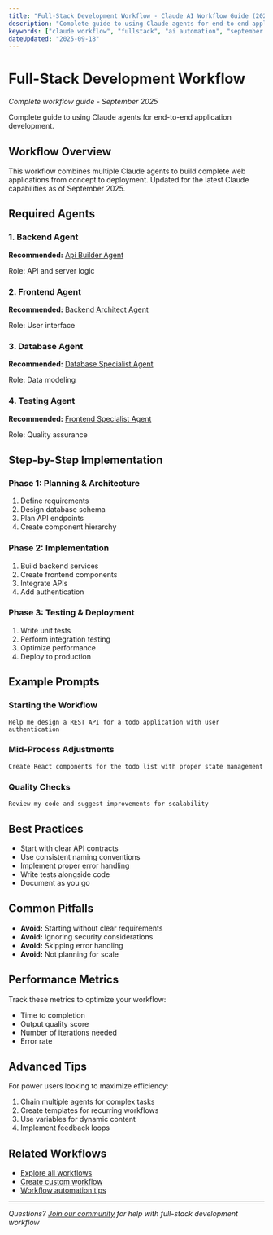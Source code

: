 ```yaml
---
title: "Full-Stack Development Workflow - Claude AI Workflow Guide (2025)"
description: "Complete guide to using Claude agents for end-to-end application development."
keywords: ["claude workflow", "fullstack", "ai automation", "september 2025"]
dateUpdated: "2025-09-18"
---
```


# Full-Stack Development Workflow

*Complete workflow guide - September 2025*

Complete guide to using Claude agents for end-to-end application development.

## Workflow Overview

This workflow combines multiple Claude agents to build complete web applications from concept to deployment. Updated for the latest Claude capabilities as of September 2025.

## Required Agents


### 1. Backend Agent
**Recommended:** [Api Builder Agent](/agents/api-builder-agent)

Role: API and server logic


### 2. Frontend Agent
**Recommended:** [Backend Architect Agent](/agents/backend-architect-agent)

Role: User interface


### 3. Database Agent
**Recommended:** [Database Specialist Agent](/agents/database-specialist-agent)

Role: Data modeling


### 4. Testing Agent
**Recommended:** [Frontend Specialist Agent](/agents/frontend-specialist-agent)

Role: Quality assurance


## Step-by-Step Implementation

### Phase 1: Planning & Architecture
1. Define requirements
2. Design database schema
3. Plan API endpoints
4. Create component hierarchy

### Phase 2: Implementation
1. Build backend services
2. Create frontend components
3. Integrate APIs
4. Add authentication

### Phase 3: Testing & Deployment
1. Write unit tests
2. Perform integration testing
3. Optimize performance
4. Deploy to production

## Example Prompts

### Starting the Workflow
```
Help me design a REST API for a todo application with user authentication
```

### Mid-Process Adjustments
```
Create React components for the todo list with proper state management
```

### Quality Checks
```
Review my code and suggest improvements for scalability
```

## Best Practices

- Start with clear API contracts
- Use consistent naming conventions
- Implement proper error handling
- Write tests alongside code
- Document as you go

## Common Pitfalls

- **Avoid:** Starting without clear requirements
- **Avoid:** Ignoring security considerations
- **Avoid:** Skipping error handling
- **Avoid:** Not planning for scale

## Performance Metrics

Track these metrics to optimize your workflow:
- Time to completion
- Output quality score
- Number of iterations needed
- Error rate

## Advanced Tips

For power users looking to maximize efficiency:
1. Chain multiple agents for complex tasks
2. Create templates for recurring workflows  
3. Use variables for dynamic content
4. Implement feedback loops

## Related Workflows

- [Explore all workflows](/workflows)
- [Create custom workflow](/tutorials/custom-workflow)
- [Workflow automation tips](/guides/automation-2025)

---

*Questions? [Join our community](/community) for help with full-stack development workflow*
